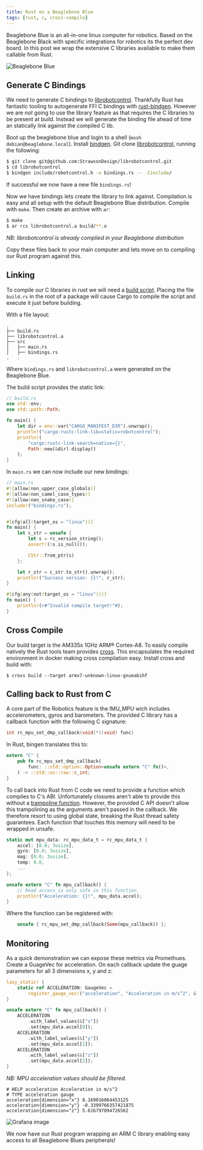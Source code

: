 ```yaml
---
title: Rust on a Beaglebone Blue
tags: [rust, c, cross-compile]
---
```


Beaglebone Blue is an all-in-one linux computer for robotics. Based on the Beaglebone Black with specific integrations for robotics its the perfect dev board. In this post we wrap the extensive C libraries available to make them callable from Rust.

![Beaglebone Blue](/content/rustc/beaglebone.png)

## Generate C Bindings 

We need to generate C bindings to [librobotcontrol](https://github.com/StrawsonDesign/librobotcontrol).
Thankfully Rust has fantastic tooling to autogenerate FFI C bindings with [rust-bindgen](https://github.com/rust-lang/rust-bindgen).
However we are *not* going to use the library feature as that requires the C libraries to be present at build. Instead we will generate the binding file ahead of time an statically link against the compiled C lib.

Boot up the beaglebone blue and login to a shell (`mosh debian@beaglebone.local`).
Install [bindgen](https://rust-lang.github.io/rust-bindgen/command-line-usage.html).
Git clone [librobotcontrol](https://github.com/StrawsonDesign/librobotcontrol), running the following:

```sh
$ git clone git@github.com:StrawsonDesign/librobotcontrol.git
$ cd librobotcontrol
$ bindgen include/robotcontrol.h -o bindings.rs -- -Iinclude/
```

If successful we now have a new file `bindings.rs`!

Now we have bindings lets create the library to link against. Compilation is easy and all setup with the default Beaglebone Blue distribution. Compile with `make`. Then create an archive with `ar`:

```sh
$ make
$ ar rcs librobotcontrol.a build/**.o
```
_NB: librobotcontrol is already complied in your Beaglebone distribution_

Copy these files back to your main computer and lets move on to compiling our Rust program against this.


## Linking

To compile our C libraries in rust we will need a [build script](https://doc.rust-lang.org/cargo/reference/build-scripts.html).
Placing the file `build.rs` in the root of a package will cause Cargo to compile the script and execute it just before building.

With a file layout:
```
.
├── build.rs
├── librobotcontrol.a
├── src
│   ├── main.rs
│   ├── bindings.rs
.   .
```
Where `bindings.rs` and `librobotcontrol.a` were generated on the Beaglebone Blue.

The build script provides the static link:
```rust
// build.rs
use std::env;
use std::path::Path;

fn main() {
    let dir = env::var("CARGO_MANIFEST_DIR").unwrap();
    println!("cargo:rustc-link-lib=static=robotcontrol");
    println!(
        "cargo:rustc-link-search=native={}",
        Path::new(&dir).display()
    );
}
```

In `main.rs` we can now include our new bindings:
```rust
// main.rs
#![allow(non_upper_case_globals)]
#![allow(non_camel_case_types)]
#![allow(non_snake_case)]
include!("bindings.rs");


#[cfg(all(target_os = "linux"))]
fn main() {
    let c_str = unsafe {
        let s = rc_version_string();
        assert!(!s.is_null());

        CStr::from_ptr(s)
    };

    let r_str = c_str.to_str().unwrap();
    println!("Success version: {}!", r_str);
}

#[cfg(any(not(target_os = "linux")))]
fn main() {
    println!(r#"Invalid compile target!"#);
}
```

## Cross Compile

Our build target is the AM335x 1GHz ARM® Cortex-A8. To easily compile natively the Rust tools team provides [cross](https://github.com/rust-embedded/cross). This encapsulates the required environment in docker making cross compilation easy. Install cross and build with:

```
$ cross build --target armv7-unknown-linux-gnueabihf
```

## Calling back to Rust from C

A core part of the Robotics feature is the IMU_MPU wich includes accelerometers, gyros and barometers. The provided C library has a callback function with the following C signature:

```c
int rc_mpu_set_dmp_callback(void(*)(void) func)
```

In Rust, bingen translates this to:
```rust
extern "C" {
    pub fn rc_mpu_set_dmp_callback(
        func: ::std::option::Option<unsafe extern "C" fn()>,
    ) -> ::std::os::raw::c_int;
}
```

To call back into Rust from C code we need to provide a function which compiles to C's ABI. Unfortunately closures aren't able to provide this without a [trampoline function](https://blog.seantheprogrammer.com/neat-rust-tricks-passing-rust-closures-to-c). However, the provided C API doesn't allow this trampolining as the arguments aren't passed in the callback. We therefore resort to using global state, breaking the Rust thread safety guarantees. Each function that touches this memory will need to be wrapped in unsafe.

```rust
static mut mpu_data: rc_mpu_data_t = rc_mpu_data_t {
    accel: [0.0; 3usize],
    gyro: [0.0; 3usize],
    mag: [0.0; 3usize],
    temp: 0.0,
    ...
};

unsafe extern "C" fn mpu_callback() {
    // Read access is only safe in this function.
    println!("Acceleration: {}!", mpu_data.accel);
}
```

Where the function can be registered with:
```rust
    unsafe { rc_mpu_set_dmp_callback(Some(mpu_callback)) };
```


## Monitoring

As a quick demonstration we can expose these metrics via Promethues. Create a GuageVec for acceleration. On each callback update the guage parameters for all 3 dimensions x, y and z:

```rust
lazy_static! {
    static ref ACCELERATION: GaugeVec =
        register_gauge_vec!("acceleration", "Acceleration in m/s^2", &["dimension"]).unwrap();
}

unsafe extern "C" fn mpu_callback() {
    ACCELERATION
        .with_label_values(&["x"])
        .set(mpu_data.accel[0]);
    ACCELERATION
        .with_label_values(&["y"])
        .set(mpu_data.accel[1]);
    ACCELERATION
        .with_label_values(&["z"])
        .set(mpu_data.accel[2]);
}
```
_NB: MPU acceleration values should be filtered._


```
# HELP acceleration Acceleration in m/s^2
# TYPE acceleration gauge
acceleration{dimension="x"} 8.169016064453125
acceleration{dimension="y"} -0.3399766357421875
acceleration{dimension="z"} 5.616797094726562
```

![Grafana image](/content/rustc/grafana.png)

We now have our Rust program wrapping an ARM C library enabling easy access to all Beaglebone Blues peripherals!

